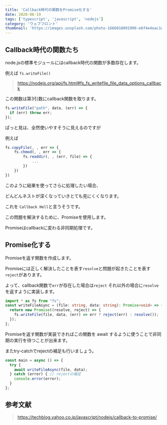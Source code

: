 ```yaml
---
title: 'Callback時代の関数をPromise化する'
date: 2020-06-19
tags: ['typescript', 'javascript', 'nodejs']
category: 'ウェブフロント'
thumbnail: 'https://images.unsplash.com/photo-1666018091990-e6f4e4eac1d0?crop=entropy&cs=tinysrgb&fit=max&fm=jpg&ixid=MnwzNzQ1NzR8MHwxfHJhbmRvbXx8fHx8fHx8fDE2NjY1MjIxNjI&ixlib=rb-4.0.3&q=80&w=1080'
---
```


## Callback時代の関数たち

node.jsの標準モジュールにはcallback時代の関数が多数存在します。

例えば `fs.writeFile()`

> https://nodejs.org/api/fs.html#fs_fs_writefile_file_data_options_callback

この関数は第3引数にcallback関数を取ります。

```javascript
fs.writeFile("path", data, (err) => {
  if (err) throw err;
});
```

ぱっと見は、全然使いやすそうに見えるのですが

例えば

```javascript
fs.copyFile(, , err => {
    fs.chmod(, , err => {
        fs.readdir(, , (err, file) => {
            ...
        })
    })
})
```

このように結果を使ってさらに処理したい場合、

どんどんネストが深くなっていきとても見にくくなります。

これを `Callback Hell`と言うそうです。

この問題を解決するために、Promiseを使用します。

Promiseはcallbackに変わる非同期処理です。

## Promise化する

Promiseを返す関数を作成します。

Promiseには正しく解決したことを表す`resolve`と問題が起きたことを表す`reject`があります。

よって、callback関数で`err`が存在した場合は`reject` それ以外の場合に`resolve`を返すように実装します。

```typescript
import * as fs from "fs";
const writeFileAsync = (file: string, data: string): Promise<void> => {
  return new Promise((resolve, reject) => {
    fs.writeFile(file, data, (err) => err ? reject(err) : resolve());
  });
};
```

Promiseを返す関数が実装できればこの関数を await するように使うことで非同期の実行を待つことが出来ます。

またtry-catchでrejectの補足も行いましょう。

```typescript
const main = async () => {
  try {
    await writeFileAsync(file, data);
  } catch (error) { // rejectの補足
    console.error(error);
  }
};
```

## 参考文献

> https://techblog.yahoo.co.jp/javascript/nodejs/callback-to-promise/
